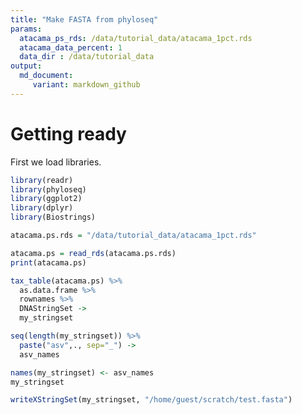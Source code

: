 ```yaml
---
title: "Make FASTA from phyloseq"
params:
  atacama_ps_rds: /data/tutorial_data/atacama_1pct.rds
  atacama_data_percent: 1
  data_dir : /data/tutorial_data
output:
  md_document:
     variant: markdown_github
---
```

# Getting ready

First we load libraries.
```r
library(readr)
library(phyloseq)
library(ggplot2)
library(dplyr)
library(Biostrings)
```



```r
atacama.ps.rds = "/data/tutorial_data/atacama_1pct.rds"
```

```r
atacama.ps = read_rds(atacama.ps.rds)
print(atacama.ps)
```

```r
tax_table(atacama.ps) %>%
  as.data.frame %>%
  rownames %>%
  DNAStringSet ->
  my_stringset

seq(length(my_stringset)) %>%
  paste("asv",., sep="_") ->
  asv_names

names(my_stringset) <- asv_names
my_stringset

writeXStringSet(my_stringset, "/home/guest/scratch/test.fasta")
```

